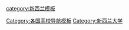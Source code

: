 <noinclude>
{{NoteTA|1=zh-cn:新西兰; zh-hk:紐西蘭; zh-tw:紐西蘭; zh-sg:纽西兰;}}
</noinclude>{{Navbox
| name  = 新西兰大学
| title = [[新西兰大学列表|新西兰大学]]
| state = {{{state|autocollapse}}}
|listclass = hlist
| list1 = 
* [[奧克蘭大學]]
* [[奥克兰理工大学]]
* [[坎特伯雷大学]]
* [[林肯大学 (新西兰)|林肯大學]]
* [[梅西大学]]
* [[奥塔哥大学]]
* [[惠灵顿维多利亚大学|维多利亚大学]]
* [[怀卡托大学]]
}}<noinclude>
{{collapsible option}}
[[Category:各国高校导航模板]]
[[category:新西兰模板]]
[[Category:新西兰大学]]
</noinclude>